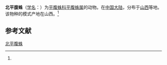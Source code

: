{{Speciesbox
| name = 北平腹蛛
| status = 
| status_system = 
| image = 
| genus = Gnaphosa
| species = licenti
| authority = (Schenkel, 1953)<ref name='id14353'>{{cite web| url =http://www.bioinfo.cn/db05/BjdwSpecies.php?action=view&id=14353| title =北平腹蛛| work =《中国动物物种编目数据库》| publisher =中国科学院微生物研究所| author =中国科学院动物研究所| accessdate =2009-04-28| deadurl =yes| archiveurl =https://web.archive.org/web/20160305015215/http://www.bioinfo.cn/db05/BjdwSpecies.php?action=view&id=14353| archivedate =2016-03-05}}</ref>
}}

'''北平腹蛛'''（[[学名|学名]]：{{lang|la|'''''Gnaphosa licenti'''''}}）为[[平腹蛛科|平腹蛛科]][[平腹蛛属|平腹蛛属]]的动物。在[[中国大陆|中国大陆]]，分布于[[山西|山西]]等地。该物种的模式产地在山西。<ref name='id14353'/>

== 参考文献 ==
{{reflist}}

{{Wikispecies|Gnaphosa licenti}}
{{Taxonbar|from=Q641386}}

[[Category:平腹蛛属|北平腹蛛]]


{{蜘蛛小作品}}